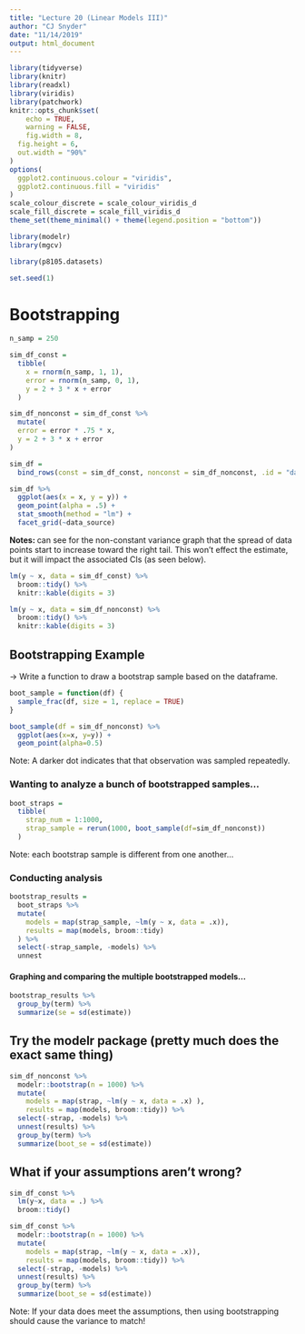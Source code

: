 ```yaml
---
title: "Lecture 20 (Linear Models III)"
author: "CJ Snyder"
date: "11/14/2019"
output: html_document
---
```


```r
library(tidyverse)
library(knitr)
library(readxl)
library(viridis)
library(patchwork)
knitr::opts_chunk$set(
	echo = TRUE,
	warning = FALSE,
	fig.width = 8, 
  fig.height = 6,
  out.width = "90%"
)
options(
  ggplot2.continuous.colour = "viridis",
  ggplot2.continuous.fill = "viridis"
)
scale_colour_discrete = scale_colour_viridis_d
scale_fill_discrete = scale_fill_viridis_d
theme_set(theme_minimal() + theme(legend.position = "bottom"))

library(modelr)
library(mgcv)

library(p8105.datasets)

set.seed(1)
```

# **Bootstrapping**
```r
n_samp = 250

sim_df_const = 
  tibble(
    x = rnorm(n_samp, 1, 1),
    error = rnorm(n_samp, 0, 1),
    y = 2 + 3 * x + error
  )

sim_df_nonconst = sim_df_const %>% 
  mutate(
  error = error * .75 * x,
  y = 2 + 3 * x + error
)

sim_df = 
  bind_rows(const = sim_df_const, nonconst = sim_df_nonconst, .id = "data_source") 

sim_df %>% 
  ggplot(aes(x = x, y = y)) + 
  geom_point(alpha = .5) +
  stat_smooth(method = "lm") +
  facet_grid(~data_source) 
```

**Notes: ** can see for the non-constant variance graph that the spread of data points start to increase toward the right tail. This won't effect the estimate, but it will impact the associated CIs (as seen below).

```r
lm(y ~ x, data = sim_df_const) %>% 
  broom::tidy() %>% 
  knitr::kable(digits = 3)

lm(y ~ x, data = sim_df_nonconst) %>% 
  broom::tidy() %>% 
  knitr::kable(digits = 3)
```

## **Bootstrapping Example**
-> Write a function to draw a bootstrap sample based on the dataframe.

```r
boot_sample = function(df) {
  sample_frac(df, size = 1, replace = TRUE)
}
```

```r
boot_sample(df = sim_df_nonconst) %>% 
  ggplot(aes(x=x, y=y)) +
  geom_point(alpha=0.5)
```
Note: A darker dot indicates that that observation was sampled repeatedly.

### Wanting to analyze a bunch of bootstrapped samples...
```r
boot_straps = 
  tibble(
    strap_num = 1:1000,
    strap_sample = rerun(1000, boot_sample(df=sim_df_nonconst))
  )
```
Note: each bootstrap sample is different from one another...

### Conducting analysis
```r
bootstrap_results = 
  boot_straps %>% 
  mutate(
    models = map(strap_sample, ~lm(y ~ x, data = .x)), 
    results = map(models, broom::tidy)
  ) %>% 
  select(-strap_sample, -models) %>% 
  unnest
```

#### Graphing and comparing the multiple bootstrapped models...
```r
bootstrap_results %>% 
  group_by(term) %>%
  summarize(se = sd(estimate))
```


## Try the modelr package (pretty much does the exact same thing)
```r
sim_df_nonconst %>% 
  modelr::bootstrap(n = 1000) %>% 
  mutate(
    models = map(strap, ~lm(y ~ x, data = .x) ),
    results = map(models, broom::tidy)) %>% 
  select(-strap, -models) %>% 
  unnest(results) %>% 
  group_by(term) %>% 
  summarize(boot_se = sd(estimate))
```


## What if your assumptions aren't wrong?
```r
sim_df_const %>% 
  lm(y~x, data = .) %>% 
  broom::tidy()

sim_df_const %>% 
  modelr::bootstrap(n = 1000) %>% 
  mutate(
    models = map(strap, ~lm(y ~ x, data = .x)),
    results = map(models, broom::tidy)) %>% 
  select(-strap, -models) %>% 
  unnest(results) %>% 
  group_by(term) %>% 
  summarize(boot_se = sd(estimate))
```

Note: If your data does meet the assumptions, then using bootstrapping should cause the variance to match!















